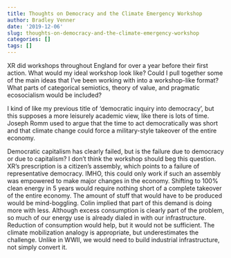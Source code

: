 ```yaml
---
title: Thoughts on Democracy and the Climate Emergency Workshop
author: Bradley Venner
date: '2019-12-06'
slug: thoughts-on-democracy-and-the-climate-emergency-workshop
categories: []
tags: []
---
```

XR did workshops throughout England for over a year before their first action.  What would my ideal workshop look like?  Could I pull together some of the main ideas that I've been working with into a workshop-like format?  What parts of categorical semiotics, theory of value, and pragmatic ecosocialism would be included?

I kind of like my previous title of 'democratic inquiry into democracy', but this supposes a more leisurely academic view, like there is lots of time.  Joseph Romm used to argue that the time to act democratically was short and that climate change could force a military-style takeover of the entire economy.  

Democratic capitalism has clearly failed, but is the failure due to democracy or due to capitalism?  I don't think the workshop should beg this question.   XR's prescription is a citizen's assembly, which points to a failure of representative democracy.  IMHO, this could only work if such an assembly was empowered to make major changes in the economy.  Shifting to 100% clean energy in 5 years would require nothing short of a complete takeover of the entire economy.  The amount of stuff that would have to be produced would be mind-boggling.  Colin implied that part of this demand is doing more with less.  Although excess consumption is clearly part of the problem, so much of our energy use is already dialed in with our infrastructure.  Reduction of consumption would help, but it would not be sufficient.  The climate mobilization analogy is appropriate, but underestimates the challenge.  Unlike in WWII, we would need to build industrial infrastructure, not simply convert it. 